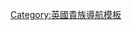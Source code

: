{{Navbox
|name  = 滕比子爵
|title = [[滕比子爵]]
|state = {{{state|autocollapse}}}
|style = wide
|bodyclass = hlist

|list1 =
* {{Link-en|格威林·勞萊·佐治|Gwilym Lloyd George|第一代子爵格威林·勞萊·佐治}}（1957年－1967年）
* [[第二代滕比子爵大衛·勞萊·佐治|第二代子爵大衛·勞萊·佐治]]（1967年－1983年）
* {{Link-en|第三代滕比子爵威廉·勞萊·佐治|William Lloyd George, 3rd Viscount Tenby|第三代子爵威廉·勞萊·佐治}}（1983年至今）

}}<noinclude>
{{collapsible option}}
[[Category:英國貴族導航模板]]
</noinclude>